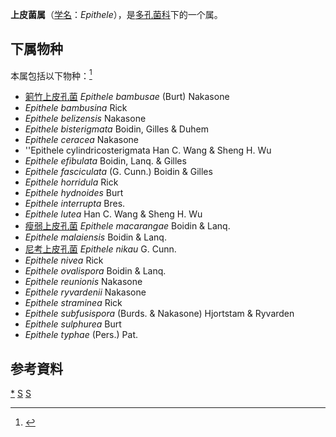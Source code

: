 {{Automatic Taxobox
| taxon = Epithele
| authority = (Pat.) Pat., 1900
| image = Epithele typhae 204782.jpg
| image_caption = Epithele typhae, 法国Bonnefont 
| type species = Epithele typhae
| type species authority = (Pat.) Pat. (1900)
| synonyms = ''Hypochnus'' sect. ''Epithele'' Pat. (1899)
}}

'''上皮菌属'''（[[学名|学名]]：''Epithele''），是[[多孔菌科|多孔菌科]]下的一个属。

==下属物种==
本属包括以下物种：<ref>{{cite web |title=Epithele (Pat.) Pat. |url=https://www.gbif.org/species/2523281 |website=GBIF |access-date=2022-05-13 |archive-date=2021-04-16 |archive-url=https://web.archive.org/web/20210416144002/https://www.gbif.org/species/2523281 }}</ref>
* [[箣竹上皮孔菌|箣竹上皮孔菌]] ''Epithele bambusae'' (Burt) Nakasone
* ''Epithele bambusina'' Rick
* ''Epithele belizensis'' Nakasone
* ''Epithele bisterigmata'' Boidin, Gilles & Duhem
* ''Epithele ceracea'' Nakasone
* ''Epithele cylindricosterigmata Han C. Wang & Sheng H. Wu
* ''Epithele efibulata'' Boidin, Lanq. & Gilles
* ''Epithele fasciculata'' (G. Cunn.) Boidin & Gilles
* ''Epithele horridula'' Rick
* ''Epithele hydnoides'' Burt
* ''Epithele interrupta'' Bres.
* ''Epithele lutea'' Han C. Wang & Sheng H. Wu
* [[瘦弱上皮孔菌|瘦弱上皮孔菌]] ''Epithele macarangae'' Boidin & Lanq.
* ''Epithele malaiensis'' Boidin & Lanq.
* [[尼考上皮孔菌|尼考上皮孔菌]] ''Epithele nikau'' G. Cunn.
* ''Epithele nivea'' Rick
* ''Epithele ovalispora'' Boidin & Lanq.
* ''Epithele reunionis'' Nakasone
* ''Epithele ryvardenii'' Nakasone
* ''Epithele straminea'' Rick
* ''Epithele subfusispora'' (Burds. & Nakasone) Hjortstam & Ryvarden
* ''Epithele sulphurea'' Burt
* ''Epithele typhae'' (Pers.) Pat.

==参考資料==
{{reflist}}

{{taxonbar}}
[[Category:_上皮菌属|*]]
[[Category:_多孔菌科|S]]
[[Category:_1900年描述的分类群|S]]